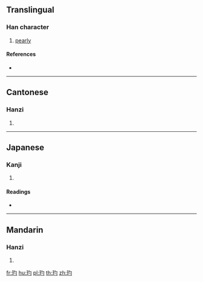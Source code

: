 ==Translingual==

===Han character===
{{Han char|rn=96|rad=玉|as=03|sn=7|four=17120|canj=MGPI}}

# [[pearly]]

====References====
* {{Han ref|kx=0727.160|dkj=20841|dj=1139.130|hdz=21102.090|uh=7393|ud=29587|bh=CB6A|bd=52074}}

----

==Cantonese==

===Hanzi===
{{yue-hanzi|jyut=|y=dik1}}

# {{defn|lang=yue|sort=玉03}}

----

==Japanese==

===Kanji===
{{ja-kanji|grade=|rs=玉03}}

# {{defn|lang=ja|sort=玉03}}

====Readings====
* {{ja-readings|on=[[てき]] (teki), [[ちゃく]] (chaku)|kun=[[ひかる]] (hikaru)}}

----

==Mandarin==

===Hanzi===
{{cmn-hanzi|pin=[[dì]] ([[di4]])|wg=ti<sup>4</sup>}}

# {{defn|lang=cmn|sort=玉03}}

[[fr:玓]]
[[hu:玓]]
[[pl:玓]]
[[th:玓]]
[[zh:玓]]